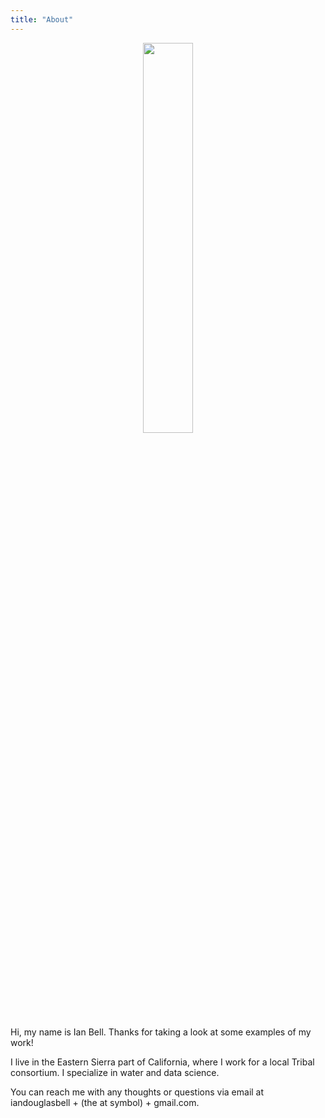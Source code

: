 ```yaml
---
title: "About"
---
```

<center>
![](images/IanOuzel.jpg){width=40%}
</center>

Hi, my name is Ian Bell. Thanks for taking a look at some examples of my work! 

I live in the Eastern Sierra part of California, where I work for a local Tribal consortium. I specialize in water and data science.

You can reach me with any thoughts or questions via email at iandouglasbell + (the at symbol) + gmail.com.